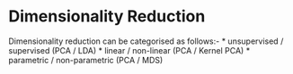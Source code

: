 # Dimensionality Reduction

Dimensionality reduction can be categorised as follows:-
* unsupervised / supervised (PCA / LDA)
* linear / non-linear (PCA / Kernel PCA)
* parametric / non-parametric (PCA / MDS)

